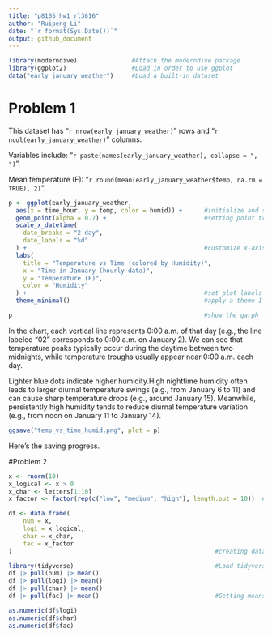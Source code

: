 ```yaml
---
title: "p8105_hw1_rl3616"
author: "Ruipeng Li"
date: "`r format(Sys.Date())`"
output: github_document
---
```

```r
library(moderndive)               #Attach the moderndive package
library(ggplot2)                  #Load in order to use ggplot
data("early_january_weather")     #Load a built-in dataset
```

# Problem 1
This dataset has "`r nrow(early_january_weather)`" rows and "`r ncol(early_january_weather)`" columns.

Variables include: "`r paste(names(early_january_weather), collapse = ", ")`".

Mean temperature (F): "`r round(mean(early_january_weather$temp, na.rm = TRUE), 2)`".

```r
p <- ggplot(early_january_weather, 
  aes(x = time_hour, y = temp, color = humid)) +      #initialize and setting up a ggplot object
  geom_point(alpha = 0.7) +                           #setting point transparency
  scale_x_datetime(
    date_breaks = "2 day",
    date_labels = "%d"
  ) +                                                 #customize x-axis scale for datetime data
  labs(
    title = "Temperature vs Time (colored by Humidity)",
    x = "Time in January (hourly data)",
    y = "Temperature (F)",
    color = "Humidity"
  ) +                                                 #set plot labels
  theme_minimal()                                     #apply a theme I love♡

p                                                     #show the garph

```

In the chart, each vertical line represents 0:00 a.m. of that day (e.g., the line labeled "02" corresponds to 0:00 a.m. on January 2). We can see that temperature peaks typically occur during the daytime between two midnights, while temperature troughs usually appear near 0:00 a.m. each day. 

Lighter blue dots indicate higher humidity.High nighttime humidity often leads to larger diurnal temperature swings (e.g., from January 6 to 11) and can cause sharp temperature drops (e.g., around January 15). Meanwhile, persistently high humidity tends to reduce diurnal temperature variation (e.g., from noon on January 11 to January 14).

```r
ggsave("temp_vs_time_humid.png", plot = p)
```
Here's the saving progress.

#Problem 2
```r
x <- rnorm(10)
x_logical <- x > 0
x_char <- letters[1:10]
x_factor <- factor(rep(c("low", "medium", "high"), length.out = 10))  #creating values

df <- data.frame(
    num = x,
    logi = x_logical,
    char = x_char,
    fac = x_factor
)                                                        #creating data frame containing my value
```

```r
library(tidyverse)                                       #Load tidyverse
df |> pull(num) |> mean()                            
df |> pull(logi) |> mean()
df |> pull(char) |> mean()
df |> pull(fac) |> mean()                                #Getting means
```

```r
as.numeric(df$logi)
as.numeric(df$char)
as.numeric(df$fac)
```



